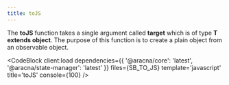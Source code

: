 ```yaml
---
title: toJS
---
```



The **toJS** function takes a single argument called **target** which is of type **T extends object**. The purpose of this function is to create a plain object from an observable object.

<CodeBlock
  client:load
  dependencies={{ '@aracna/core': 'latest', '@aracna/state-manager': 'latest' }}
  files={SB_TO_JS}
  template='javascript'
  title='toJS'
  console={100}
/>
